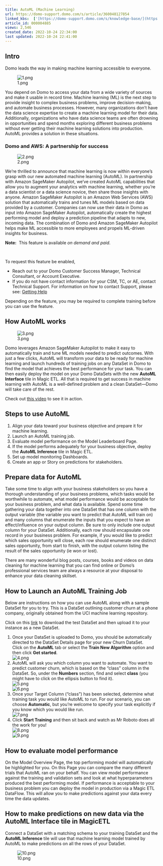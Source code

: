 ```yaml
---
title: AutoML (Machine Learning)
url: https://domo-support.domo.com/s/article/360048127854
linked_kbs:  ['[https://domo-support.domo.com/s/knowledge-base/](https://domo-support.domo.com/s/knowledge-base/)', '[https://domo-support.domo.com/s/](https://domo-support.domo.com/s/)', '[https://domo-support.domo.com/s/topic/0TO5w000000Zan2GAC](https://domo-support.domo.com/s/topic/0TO5w000000Zan2GAC)', '[https://domo-support.domo.com/s/topic/0TO5w000000Zan8GAC](https://domo-support.domo.com/s/topic/0TO5w000000Zan8GAC)', '[https://domo-support.domo.com/s/article/360042922874](https://domo-support.domo.com/s/article/360042922874)', '[https://domo-support.domo.com/s/article/360048127854](https://domo-support.domo.com/s/article/360048127854)', '[https://domo-support.domo.com/s/topic/0TO5w000000Zan8GAC/automl-machine-learning](https://domo-support.domo.com/s/topic/0TO5w000000Zan8GAC/automl-machine-learning)', '[https://domo-support.domo.com/s/article/360043429933](https://domo-support.domo.com/s/article/360043429933)', '[https://domo-support.domo.com/s/article/360043429953](https://domo-support.domo.com/s/article/360043429953)', '[https://domo-support.domo.com/s/article/360042925494](https://domo-support.domo.com/s/article/360042925494)', '[https://domo-support.domo.com/s/article/360043429913](https://domo-support.domo.com/s/article/360043429913)', '[https://domo-support.domo.com/s/article/4408174643607](https://domo-support.domo.com/s/article/4408174643607)', '[https://domo-support.domo.com/s/login/](https://domo-support.domo.com/s/login/)']
article_id: 000004885
views: 2,546
created_date: 2022-10-24 22:34:00
last updated: 2022-10-24 22:41:00
---
```




Intro
-----


Domo leads the way in making machine learning accessible to everyone.


![1.png](1.png)


You depend on Domo to access your data from a wide variety of sources and make it usable in record time. Machine learning (ML) is the next step to provide insight to complex business problems, improve decision-making, and automate business processes. However, many organizations don’t have the data science expertise to create a machine learning model for their data. Additionally, organizations who have data science teams are often drowning in opportunities and spend months exploring different business problems without ever getting their machine learning solutions into production. AutoML provides a solution in these situations.


### Domo and AWS: A partnership for success


![2.png](2.png)


We’re thrilled to announce that machine learning is now within everyone’s grasp with our new automated machine learning (AutoML). In partnership with Amazon SageMaker Autopilot, we’ve created AutoML capabilities that allow you to augment your analytics with machine learning, whether you’re a data scientist or a data science novice, then share those insights with anyone. Amazon SageMaker Autopilot is an Amazon Web Services (AWS) solution that automatically trains and tunes ML models based on data provided by a customer. Companies can now use their data in Domo as input into Amazon SageMaker Autopilot, automatically create the highest performing model and deploy a prediction pipeline that adapts to new, incoming data. The combination of Domo and Amazon SageMaker Autopilot helps make ML accessible to more employees and propels ML-driven insights for business.




 


**Note:**  This feature is available *on demand and paid*.


 


To request this feature be enabled,


* Reach out to your Domo Customer Success Manager, Technical Consultant, or Account Executive.
* If you do not have contact information for your CSM, TC, or AE, contact Technical Support. For information on how to contact Support, please see: [Getting Help](/s/article/360042922874)


Depending on the feature, you may be required to complete training before you can use the feature.






How AutoML works
----------------


![3.png](3.png)


Domo leverages Amazon SageMaker Autopilot to make it easy to automatically train and tune ML models needed to predict outcomes. With just a few clicks, AutoML will transform your data to be ready for machine learning and launch hundreds of training jobs on any DataSet in Domo to find the model that achieves the best performance for your task. You can then easily deploy the model on your Domo DataSets with the new **AutoML Interface** tile in Magic ETL. All that is required to get success in machine learning with AutoML is a well-defined problem and a clean DataSet—Domo will take care of the rest.


Check out [this video](https://www.domo.com/learn/automatic-insights-with-automl "https://www.domo.com/learn/automatic-insights-with-automl") to see it in action.


Steps to use AutoML
-------------------


1. Align your data toward your business objective and prepare it for machine learning.
2. Launch an AutoML training job.
3. Evaluate model performance on the Model Leaderboard Page.
4. If the model performs adequately for your business objective, deploy the **AutoML Inference** tile in Magic ETL.
5. Set up model monitoring Dashboards.
6. Create an app or Story on predictions for stakeholders.


Prepare data for AutoML
-----------------------


Take some time to align with your business stakeholders so you have a thorough understanding of your business problems, which tasks would be worthwhile to automate, what model performance would be acceptable for your business problem, and what data is available. Spend some time gathering your data together into one DataSet that has one column with the output variable (the variable you want to predict that AutoML will train on) and many columns that enumerate the inputs that you expect to have an effect/influence on your output column. Be sure to only include one output column for your DataSet. Additionally, each row should encapsulate one record in your business problem. For example, if you would like to predict which sales opportunity will close, each row should enumerate one distinct sales opportunity, from start to finish, with the output column listing the result of the sales opportunity (ie won or lost).


There are many wonderful blog posts, courses, books and videos on data cleaning for machine learning that you can find online or Domo’s professional services team are always a resource at your disposal to enhance your data cleaning skillset.


How to Launch an AutoML Training Job
------------------------------------


Below are instructions on how you can use AutoML along with a sample DataSet for you to try. This is a DataSet outlining customer churn at a phone company, originally obtained from the UCI machine learning repository.


Click on this [link](https://domosoftware.sharepoint.com/:x:/s/CS-Edu-PublicFiles/EYsFcCdV10tLsAN_fjxjhyIBKgqxNniCy19EBcK5KauwXQ?e=j8IA96 "churn.csv") to download the test DataSet and then upload it to your instance as a new DataSet.


1. Once your DataSet is uploaded to Domo, you should be automatically directed to the DataSet Details page for your new Churn DataSet. Click on the **AutoML** tab or select the **Train New Algorithm** option and then click **Get started**.  
![4.png](4.png)
2. AutoML will ask you which column you want to automate. You want to predict customer churn, which is based on the “class” column in the DataSet. So, under the **Numbers** section, find and select **class** (you might have to click on the ellipsis button to find it).  
![5.png](5.png)  
![6.png](6.png)
3. Once your Target Column (“class”) has been selected, determine what training task you would like AutoML to run. For our scenario, you can choose **Automatic**, but you’re welcome to specify your task explicitly if you know which you would like run.  
![7.png](7.png)
4. Click **Start Training** and then sit back and watch as Mr Roboto does all the work for you!  
![8.png](8.png)  
![9.png](9.png)


How to evaluate model performance
---------------------------------


On the Model Overview Page, the top performing model will automatically be highlighted for you. On this Page you can compare the many different trials that AutoML ran on your behalf. You can view model performance against the training and validation sets and look at what hyperparameters produced the best performing model. If performance is acceptable to your business problem you can deploy the model in production via a Magic ETL DataFlow. This will allow you to make predictions against your data every time the data updates.


How to make predictions on new data via the AutoML Interface tile in MagicETL
-----------------------------------------------------------------------------


Connect a DataSet with a matching schema to your training DataSet and the **AutoML Inference** tile will use that machine learning model trained by AutoML to make predictions on all the rows of your DataSet.


![10.png](10.png)

